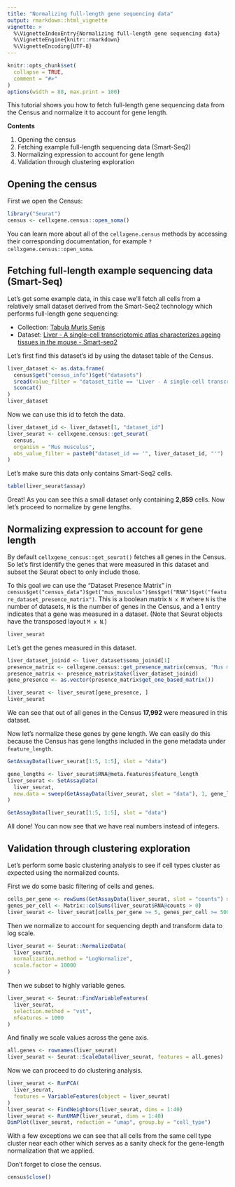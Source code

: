 ```yaml
---
title: "Normalizing full-length gene sequencing data"
output: rmarkdown::html_vignette
vignette: >
  %\VignetteIndexEntry{Normalizing full-length gene sequencing data}
  %\VignetteEngine{knitr::rmarkdown}
  %\VignetteEncoding{UTF-8}
---
```


```r
knitr::opts_chunk$set(
  collapse = TRUE,
  comment = "#>"
)
options(width = 88, max.print = 100)
```

<!--
THIS VIGNETTE IS BASED ON:
https://github.com/chanzuckerberg/cellxgene-census/blob/main/api/python/notebooks/analysis_demo/comp_bio_normalizing_full_gene_sequencing.ipynb
-->

This tutorial shows you how to fetch full-length gene sequencing data from the Census and normalize it to account for gene length.

**Contents**

1. Opening the census
2. Fetching example full-length sequencing data (Smart-Seq2)
3. Normalizing expression to account for gene length
4. Validation through clustering exploration

## Opening the census

First we open the Census:

```r
library("Seurat")
census <- cellxgene.census::open_soma()
```

You can learn more about all of the `cellxgene.census` methods by accessing their corresponding documentation, for example `?cellxgene.census::open_soma`.

## Fetching full-length example sequencing data (Smart-Seq)

Let's get some example data, in this case we'll fetch all cells from a relatively small dataset derived from the Smart-Seq2 technology which performs full-length gene sequencing:

* Collection: [Tabula Muris Senis](https://cellxgene.cziscience.com/collections/0b9d8a04-bb9d-44da-aa27-705bb65b54eb)
* Dataset: [Liver - A single-cell transcriptomic atlas characterizes ageing tissues in the mouse - Smart-seq2](https://cellxgene.cziscience.com/e/524179b0-b406-4723-9c46-293ffa77ca81.cxg/)

Let's first find this dataset's id by using the dataset table of the Census.

```r
liver_dataset <- as.data.frame(
  census$get("census_info")$get("datasets")
  $read(value_filter = "dataset_title == 'Liver - A single-cell transcriptomic atlas characterizes ageing tissues in the mouse - Smart-seq2'")
  $concat()
)
liver_dataset
```


Now we can use this id to fetch the data.

```r
liver_dataset_id <- liver_dataset[1, "dataset_id"]
liver_seurat <- cellxgene.census::get_seurat(
  census,
  organism = "Mus musculus",
  obs_value_filter = paste0("dataset_id == '", liver_dataset_id, "'")
)
```

Let's make sure this data only contains Smart-Seq2 cells.

```r
table(liver_seurat$assay)
```


Great! As you can see this a small dataset only containing **2,859** cells. Now let's proceed to normalize by gene lengths.

## Normalizing expression to account for gene length

By default `cellxgene_census::get_seurat()` fetches all genes in the Census. So let's first identify the genes that were measured in this dataset and subset the Seurat obect to only include those.

To this goal we can use the "Dataset Presence Matrix" in `census$get("census_data")$get("mus_musculus")$ms$get("RNA")$get("feature_dataset_presence_matrix")`. This is a boolean matrix `N x M` where `N` is the number of datasets, `M` is the number of genes in the Census, and a 1 entry indicates that a gene was measured in a dataset. (Note that Seurat objects have the transposed layout `M x N`.)

```r
liver_seurat
```

Let's get the genes measured in this dataset.

```r
liver_dataset_joinid <- liver_dataset$soma_joinid[1]
presence_matrix <- cellxgene.census::get_presence_matrix(census, "Mus musculus", "RNA")
presence_matrix <- presence_matrix$take(liver_dataset_joinid)
gene_presence <- as.vector(presence_matrix$get_one_based_matrix())

liver_seurat <- liver_seurat[gene_presence, ]
liver_seurat
```

We can see that out of all genes in the Census **17,992** were measured in this dataset.

Now let's normalize these genes by gene length. We can easily do this because the Census has gene lengths included in the gene metadata under `feature_length`.

```r
GetAssayData(liver_seurat[1:5, 1:5], slot = "data")
```

```r
gene_lengths <- liver_seurat$RNA@meta.features$feature_length
liver_seurat <- SetAssayData(
  liver_seurat,
  new.data = sweep(GetAssayData(liver_seurat, slot = "data"), 1, gene_lengths, "/")
)
```

```r
GetAssayData(liver_seurat[1:5, 1:5], slot = "data")
```

All done! You can now see that we have real numbers instead of integers.

## Validation through clustering exploration

Let's perform some basic clustering analysis to see if cell types cluster as expected using the normalized counts.

First we do some basic filtering of cells and genes.

```r
cells_per_gene <- rowSums(GetAssayData(liver_seurat, slot = "counts") > 0)
genes_per_cell <- Matrix::colSums(liver_seurat$RNA@counts > 0)
liver_seurat <- liver_seurat[cells_per_gene >= 5, genes_per_cell >= 500]
```

Then we normalize to account for sequencing depth and transform data to log scale.

```r
liver_seurat <- Seurat::NormalizeData(
  liver_seurat,
  normalization.method = "LogNormalize",
  scale.factor = 10000
)
```

Then we subset to highly variable genes.

```r
liver_seurat <- Seurat::FindVariableFeatures(
  liver_seurat,
  selection.method = "vst",
  nfeatures = 1000
)
```

And finally we scale values across the gene axis.

```r
all.genes <- rownames(liver_seurat)
liver_seurat <- Seurat::ScaleData(liver_seurat, features = all.genes)
```

Now we can proceed to do clustering analysis.

```r
liver_seurat <- RunPCA(
  liver_seurat,
  features = VariableFeatures(object = liver_seurat)
)
liver_seurat <- FindNeighbors(liver_seurat, dims = 1:40)
liver_seurat <- RunUMAP(liver_seurat, dims = 1:40)
DimPlot(liver_seurat, reduction = "umap", group.by = "cell_type")
```

With a few exceptions we can see that all cells from the same cell type cluster near each other which serves as a sanity check for the gene-length normalization that we applied.

Don't forget to close the census.

```r
census$close()
```
